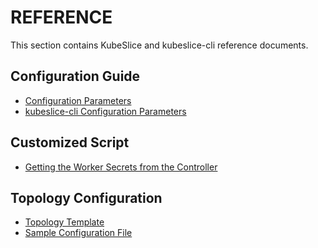 # REFERENCE
This section contains KubeSlice and kubeslice-cli reference documents.

## Configuration Guide
- [Configuration Parameters](/versioned_docs/version-0.7.0/reference/configuration-parameters.mdx)
- [kubeslice-cli Configuration Parameters](/versioned_docs/version-0.7.0/reference/kubeslice-cli-configuration-parameters.mdx)

## Customized Script
- [Getting the Worker Secrets from the Controller](/versioned_docs/version-0.7.0/reference/script-to-get-the-secrets-of-the-worker-cluster.mdx)

## Topology Configuration
- [Topology Template](/versioned_docs/version-0.7.0/reference/topology-template.mdx)
- [Sample Configuration File](/versioned_docs/version-0.7.0/reference/sample-configuration-file.mdx)